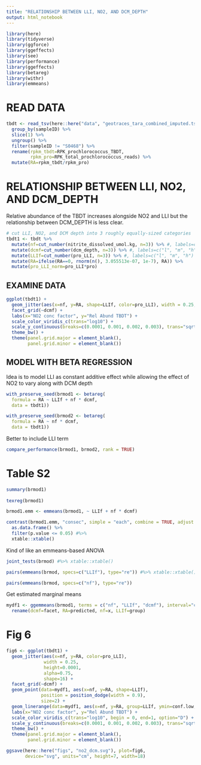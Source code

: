 ```yaml
---
title: "RELATIONSHIP BETWEEN LLI, NO2, AND DCM_DEPTH"
output: html_notebook
---
```


```r
library(here)
library(tidyverse)
library(ggforce)
library(ggeffects)
library(see)
library(performance)
library(ggeffects)
library(betareg)
library(withr)
library(emmeans)
```

# READ DATA
```r
tbdt <- read_tsv(here::here("data", "geotraces_tara_combined_imputed.tsv")) %>%
  group_by(sampleID) %>% 
  slice(1) %>%
  ungroup() %>%
  filter(sampleID != "S0468") %>%
  rename(rpkm_tbdt=RPK_prochlorococcus_TBDT,
         rpkm_pro=RPK_total_prochlorococcus_reads) %>%
  mutate(RA=rpkm_tbdt/rpkm_pro)
```


# RELATIONSHIP BETWEEN LLI, NO2, AND DCM_DEPTH

Relative abundance of the TBDT increases alongside NO2 and LLI but the relationship between DCM_DEPTH is less clear.

```r
# cut LLI, NO2, and DCM depth into 3 roughly equally-sized categories
tbdt1 <- tbdt %>%
  mutate(nf=cut_number(nitrite_dissolved_umol.kg, n=3)) %>% #, labels=c("l", "m", "h")
  mutate(dcmf=cut_number(dcm_depth, n=3)) %>% #, labels=c("l", "m", "h")
  mutate(LLIf=cut_number(pro_LLI, n=3)) %>% #, labels=c("l", "m", "h")
  mutate(RA=ifelse(RA==0, rnorm(n(), 3.055513e-07, 1e-7), RA)) %>%
  mutate(pro_LLI_norm=pro_LLI*pro)
```

## EXAMINE DATA
```r
ggplot(tbdt1) + 
  geom_jitter(aes(x=nf, y=RA, shape=LLIf, color=pro_LLI), width = 0.25, height=0.0001) + 
  facet_grid(~dcmf) +
  labs(x="NO2 conc factor", y="Rel Abund TBDT") + 
  scale_color_viridis_c(trans="log10") + 
  scale_y_continuous(breaks=c(0.0001, 0.001, 0.002, 0.003), trans="sqrt", limits=c(0, 3.2e-3)) +
  theme_bw() +
  theme(panel.grid.major = element_blank(),
        panel.grid.minor = element_blank())
```

## MODEL WITH BETA REGRESSION

Idea is to model LLI as constant additive effect while allowing the effect of NO2 to vary along with DCM depth
```r
with_preserve_seed(brmod1 <- betareg(
  formula = RA ~ LLIf + nf * dcmf,
  data = tbdt1))

with_preserve_seed(brmod2 <- betareg(
  formula = RA ~ nf * dcmf,
  data = tbdt1))
```

Better to include LLI term
```r
compare_performance(brmod1, brmod2, rank = TRUE)
```

# Table S2
```r
summary(brmod1)
  
texreg(brmod1)
```

```r
brmod1.emm <- emmeans(brmod1, ~ LLIf + nf * dcmf)

contrast(brmod1.emm, "consec", simple = "each", combine = TRUE, adjust = "mvt") %>%
  as.data.frame() %>%
  filter(p.value <= 0.05) #%>%
  xtable::xtable()
```

Kind of like an emmeans-based ANOVA
```r
joint_tests(brmod) #%>% xtable::xtable()
```

```r
pairs(emmeans(brmod, specs=c("LLIf"), type="re")) #%>% xtable::xtable()
```
```r
pairs(emmeans(brmod, specs=c("nf"), type="re"))
```

Get estimated marginal means
```r
mydf1 <- ggemmeans(brmod1, terms = c("nf", "LLIf", "dcmf"), interval="confidence") %>%
  rename(dcmf=facet, RA=predicted, nf=x, LLIf=group)
```

# Fig 6
```r
fig6 <- ggplot(tbdt1) + 
  geom_jitter(aes(x=nf, y=RA, color=pro_LLI),
              width = 0.25,
              height=0.0001,
              alpha=0.75,
              shape=16) +  
  facet_grid(~dcmf) +
  geom_point(data=mydf1, aes(x=nf, y=RA, shape=LLIf), 
             position = position_dodge(width = 0.9),
             size=2) + 
  geom_linerange(data=mydf1, aes(x=nf, y=RA, group=LLIf, ymin=conf.low, ymax=conf.high), position = position_dodge(width = 0.9)) +
  labs(x="NO2 conc factor", y="Rel Abund TBDT") + 
  scale_color_viridis_c(trans="log10", begin = 0, end=1, option="D") + 
  scale_y_continuous(breaks=c(0.0001, 0.001, 0.002, 0.003), trans="sqrt") +
  theme_bw() +
  theme(panel.grid.major = element_blank(),
        panel.grid.minor = element_blank())
```

```r
ggsave(here::here("figs", "no2_dcm.svg"), plot=fig6,
       device="svg", units="cm", height=7, width=18)
```

